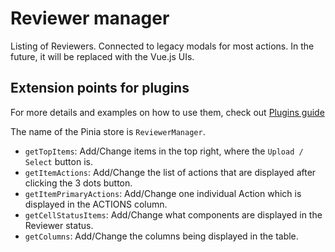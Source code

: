 

<Meta of={ReviewerManager} />

# Reviewer manager

Listing of Reviewers. Connected to legacy modals for most actions. In the future, it will be replaced with the Vue.js UIs.

<ArgTypes />

## Extension points for plugins

For more details and examples on how to use them, check out [Plugins guide](..?path=/docs/guide-plugins--docs)

The name of the Pinia store is `ReviewerManager`.

- `getTopItems`: Add/Change items in the top right, where the `Upload / Select` button is.
- `getItemActions`: Add/Change the list of actions that are displayed after clicking the 3 dots button.
- `getItemPrimaryActions`: Add/Change one individual Action which is displayed in the ACTIONS column.
- `getCellStatusItems`: Add/Change what components are displayed in the Reviewer status.
- `getColumns`: Add/Change the columns being displayed in the table.

<ArgTypes />
